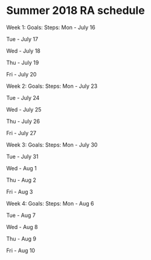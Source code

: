 # Summer 2018 RA schedule

Week 1:
Goals:
Steps:
Mon - July 16

Tue - July 17

Wed - July 18

Thu - July 19

Fri - July 20

Week 2:
Goals:
Steps:
Mon - July 23

Tue - July 24

Wed - July 25

Thu - July 26

Fri - July 27

Week 3:
Goals:
Steps:
Mon - July 30

Tue - July 31

Wed - Aug 1

Thu - Aug 2

Fri - Aug 3

Week 4:
Goals:
Steps:
Mon - Aug 6

Tue - Aug 7

Wed - Aug 8

Thu - Aug 9

Fri - Aug 10
